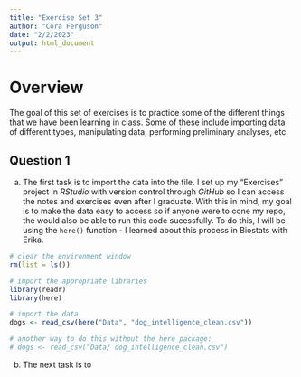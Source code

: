 ```yaml
---
title: "Exercise Set 3"
author: "Cora Ferguson"
date: "2/2/2023"
output: html_document
---
```


# Overview
The goal of this set of exercises is to practice some of the different things that we have been learning in class.  Some of these include importing data of different types, manipulating data, performing preliminary analyses, etc. 

## Question 1
a. The first task is to import the data into the file.  I set up my "Exercises" project in *RStudio* with version control through *GitHub* so I can access the notes and exercises even after I graduate.  With this in mind, my goal is to make the data easy to access so if anyone were to cone my repo, the would also be able to run this code sucessfully.  To do this, I will be using the `here()` function - I learned about this process in Biostats with Erika.

```r
# clear the environment window
rm(list = ls())

# import the appropriate libraries
library(readr)
library(here)

# import the data
dogs <- read_csv(here("Data", "dog_intelligence_clean.csv"))

# another way to do this without the here package:
# dogs <- read_csv("Data/ dog_intelligence_clean.csv")

```

b. The next task is to 